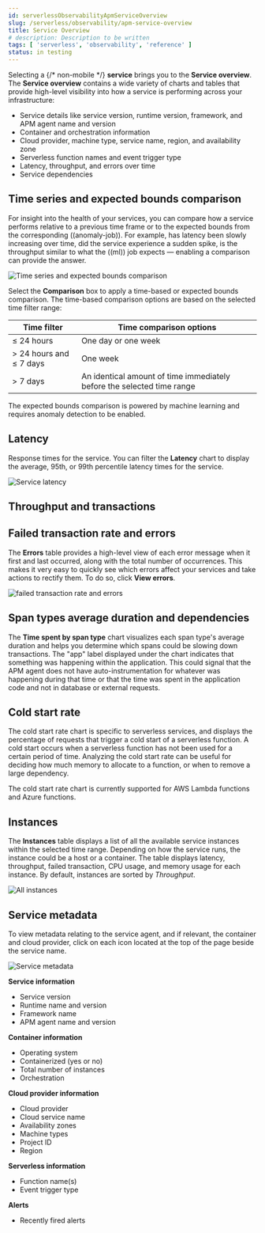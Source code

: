```yaml
---
id: serverlessObservabilityApmServiceOverview
slug: /serverless/observability/apm-service-overview
title: Service Overview
# description: Description to be written
tags: [ 'serverless', 'observability', 'reference' ]
status: in testing
---
```


<p><DocBadge template="technical preview" /></p>


Selecting a {/* non-mobile */} <DocLink id="serverlessObservabilityApmServices">**service**</DocLink> brings you to the **Service overview**.
The **Service overview** contains a wide variety of charts and tables that provide
high-level visibility into how a service is performing across your infrastructure:

* Service details like service version, runtime version, framework, and APM agent name and version
* Container and orchestration information
* Cloud provider, machine type, service name, region, and availability zone
* Serverless function names and event trigger type
* Latency, throughput, and errors over time
* Service dependencies

## Time series and expected bounds comparison

For insight into the health of your services, you can compare how a service
performs relative to a previous time frame or to the expected bounds from the
corresponding ((anomaly-job)). For example, has latency been slowly increasing
over time, did the service experience a sudden spike, is the throughput similar
to what the ((ml)) job expects &mdash; enabling a comparison can provide the answer.

![Time series and expected bounds comparison](images/services/time-series-expected-bounds-comparison.png)

Select the **Comparison** box to apply a time-based or expected bounds comparison.
The time-based comparison options are based on the selected time filter range:

| Time filter | Time comparison options |
|---|---|
| ≤ 24 hours | One day or one week |
| \> 24 hours and ≤ 7 days | One week |
| \> 7 days | An identical amount of time immediately before the selected time range |

The expected bounds comparison is powered by <DocLink id="serverlessObservabilityApmIntegrateWithMachineLearning">machine learning</DocLink> and requires anomaly detection to be enabled.

## Latency

Response times for the service. You can filter the **Latency** chart to display the average,
95th, or 99th percentile latency times for the service.

![Service latency](images/services/latency.png)

## Throughput and transactions

<ThroughputTransactions />

## Failed transaction rate and errors

<Ftr />

The **Errors** table provides a high-level view of each error message when it first and last occurred,
along with the total number of occurrences. This makes it very easy to quickly see which errors affect
your services and take actions to rectify them. To do so, click **View errors**.

![failed transaction rate and errors](images/services/error-rate.png)

## Span types average duration and dependencies

The **Time spent by span type** chart visualizes each span type's average duration and helps you determine
which spans could be slowing down transactions. The "app" label displayed under the
chart indicates that something was happening within the application. This could signal that the APM
agent does not have auto-instrumentation for whatever was happening during that time or that the time was spent in the
application code and not in database or external requests.

<Dependencies />

## Cold start rate

The cold start rate chart is specific to serverless services, and displays the
percentage of requests that trigger a cold start of a serverless function.
A cold start occurs when a serverless function has not been used for a certain period of time.
Analyzing the cold start rate can be useful for deciding how much memory to allocate to a function,
or when to remove a large dependency.

The cold start rate chart is currently supported for <DocLink id="serverlessObservabilityApmObserveLambdaFunctions" section="cold-starts">AWS Lambda</DocLink>
functions and Azure functions.

## Instances

The **Instances** table displays a list of all the available service instances within the selected time range.
Depending on how the service runs, the instance could be a host or a container. The table displays latency, throughput,
failed transaction, CPU usage, and memory usage for each instance. By default, instances are sorted by _Throughput_.

![All instances](images/services/all-instances.png)

## Service metadata

To view metadata relating to the service agent, and if relevant, the container and cloud provider,
click on each icon located at the top of the page beside the service name.

![Service metadata](images/services/metadata-icons.png)

**Service information**

* Service version
* Runtime name and version
* Framework name
* APM agent name and version

**Container information**

* Operating system
* Containerized (yes or no)
* Total number of instances
* Orchestration

**Cloud provider information**

* Cloud provider
* Cloud service name
* Availability zones
* Machine types
* Project ID
* Region

**Serverless information**

* Function name(s)
* Event trigger type

**Alerts**

* Recently fired alerts

